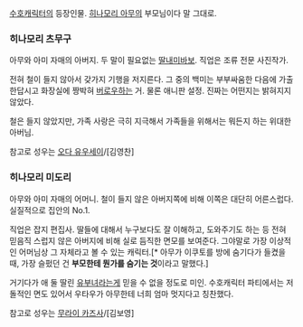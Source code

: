 [[수호캐릭터]]의 등장인물. [[히나모리 아무]]의 부모님이다 말 그대로.


=== 히나모리 츠무구 ===
아무와 아미 자매의 아버지. 두 말이 필요없는 [[딸내미바보]]. 직업은 조류 전문 사진작가.

전혀 철이 들지 않아서 갖가지 기행을 저지른다. 그 중의 백미는 부부싸움한 다음에 가출한답시고 화장실에 짱박혀 [[버로우]]하는 거. 물론 애니판 설정. 진짜는 어떤지는 밝혀지지 않았다.

철은 들지 않았지만, 가족 사랑은 극히 지극해서 가족들을 위해서는 뭐든지 하는 위대한 아버님.

참고로 성우는 [[오다 유우세이]]/[김영찬]

=== 히나모리 미도리 ===
아무와 아미 자매의 어머니. 철이 들지 않은 아버지쪽에 비해 이쪽은 대단히 어른스럽다. 실질적으로 집안의 No.1.

직업은 잡지 편집사. 딸들에 대해서 누구보다도 잘 이해하고, 도와주기도 하는 등 전혀 믿음직 스럽지 않은 아버지에 비해 실로 듬직한 면모를 보여준다. 그야말로 가장 이상적인 어머님상 그 자체라고 볼 수 있는 캐릭터.[* 아무가 이쿠토를 방에 숨기다가 들켰을 때, 가장 슬펐던 건 '''부모한테 뭔가를 숨기는 것'''이라고 말했다.]

거기다가 애 둘 딸린 [[유부녀]]라는게 믿을 수 없을 정도로 미인. 수호캐릭터 파티에서는 저돌적인 면도 있어서 우타우가 아무한테 너희 엄마 멋지다고 칭찬했다.

참고로 성우는 [[무라이 카즈사]]/[김보영]
